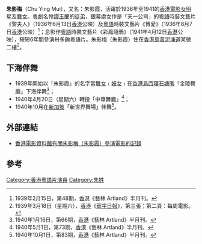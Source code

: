'''朱影梅'''（Chu Ying Mui），又名：朱影霞，活躍於1936年至1941的[[香港|香港]][[電影|電影]][[女明星|女明星]]及[[舞女|舞女]]。[[粵劇|粵劇]]名伶[[譚玉蘭|譚玉蘭]]的[[徒弟|徒弟]]，銀幕處女作是「天一公司」的[[粵語|粵語]]時裝文藝片《黎夫人》（1936年6月13日[[香港|香港]]公映）及[[粵語|粵語]]時裝文藝片《博愛》（1936年8月7日[[香港|香港]]公映）<ref>1939年2月15日，第48期，[[香港|香港]]《藝林 Artland》半月刊。</ref>；息影作[[粵語|粵語]]時裝文藝片《彩鳳隨鴉》（1941年4月12日[[香港|香港]]公映），短短6年間參演卅多齣粵語片。朱影梅（朱影霞）住在[[香港島|香港島]][[黃泥涌道|黃泥涌道]]某號二樓<ref> 1939年3月18日（星期六），[[香港|香港]]《[[華字日報|華字日報]]》，第三張；第二頁：每周電影。</ref>。

== 下海伴舞 ==
* 1939年開始以「朱影霞」的名字當[[舞女|舞女]]﹙[[妓女|妓女]]﹚在[[香港島|香港島]][[西環|西環]][[石塘嘴|石塘嘴]]「金陵舞廳」下海伴舞<ref>1940年1月16日，第66期，[[香港|香港]]《藝林 Artland》半月刊。</ref>；
* 1940年4月20日（星期六）轉投「中華舞廳」<ref>1940年5月1日，第73期，[[香港|香港]]《藝林 Artland》半月刊。</ref>；
* 1940年10月在[[新加坡|新加坡]]「新世界舞場」伴舞<ref>1940年10月1日，第83期，[[香港|香港]]《藝林 Artland》半月刊。</ref>。

== 外部連結 ==
* [http://ipac.hkfa.lcsd.gov.hk/ipac20/ipac.jsp?session=12IN88A824312.364&profile=hkfa&uri=link=3100036@!977@!3100024@!3100036&aspect=basic_search&menu=search&ri=3&source=192.168.110.61@!horizon&term=%E6%9C%B1%E5%BD%B1%E6%A2%85%2C&index=NAMEBRP  香港電影資料館有關朱影梅（朱影霞）參演電影的記錄]{{Dead link|date=2018年6月 |bot=InternetArchiveBot |fix-attempted=no }}

== 參考 ==
<div class="references-small">
<references />
</div>

[[Category:香港粵語片演員|Category:香港粵語片演員]]
[[Category:朱姓|Category:朱姓]]